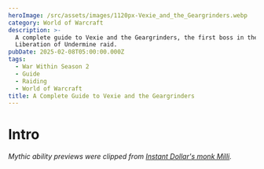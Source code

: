 ```yaml
---
heroImage: /src/assets/images/1120px-Vexie_and_the_Geargrinders.webp
category: World of Warcraft
description: >-
  A complete guide to Vexie and the Geargrinders, the first boss in the
  Liberation of Undermine raid.
pubDate: 2025-02-08T05:00:00.000Z
tags:
  - War Within Season 2
  - Guide
  - Raiding
  - World of Warcraft
title: A Complete Guide to Vexie and the Geargrinders
---
```

# Intro
*Mythic ability previews were clipped from <a href="https://www.youtube.com/watch?v=qjJkEMHqfxs&t=10s">Instant Dollar's monk Milli</a>.*
<script src="https://wow.zamimg.com/widgets/power.js" async />

This fight consists of two phases. In P1, you will fight Vexie in her Geargrinder, where she has a normal threat table and requires two tanks, with multiple adds spawning throughout the phase that must be killed and do not require tanking.

In P2, the boss will no longer require tanking and instead will remain stationary.  All active **Biker** adds will despawn and tanks should focus on controlling the **Pit Mechanics** and doing as much damage to the boss as they can with everyone else.

**The boss takes full damage in P1, but in P2 takes 100% increased damage.**

There will be details on how best to approach this encounter from every role, as well as clips displaying how the most important abilities can be handled.  You can expect to come away from this guide with a full understanding of every aspect of it and the most optimal way to approach it.

# Full List of Boss Abilities for Reference

*All links sourced from Wowhead through their generous API*

**Phase One**

* <a href="https://www.wowhead.com/ptr-2/spell=466615/protective-plating" class="wowhead">Protective Plating</a>
* <a href="https://www.wowhead.com/ptr-2/spell=471403/unrelenting-car-nage" class="wowhead">Unrelenting CAR-nage</a>
* <a href="https://www.wowhead.com/ptr-2/spell=459943/call-bikers" class="wowhead">Call Bikers</a>
* <a href="https://www.wowhead.com/ptr-2/spell=459453/blaze-of-glory" class="wowhead">Blaze of Glory</a>
* <a href="https://www.wowhead.com/ptr-2/spell=460625/burning-shrapnel" class="wowhead">Burning Shrapnel</a>
* <a href="https://www.wowhead.com/ptr-2/spell=459994/hot-wheels" class="wowhead">Hot Wheels</a>
* <a href="https://www.wowhead.com/ptr-2/spell=459666/spew-oil" class="wowhead">Spew Oil</a>
* <a href="https://www.wowhead.com/ptr-2/spell=468207/incendiary-fire" class="wowhead">Incendiary Fire</a>
* <a href="https://www.wowhead.com/ptr-2/spell=1216577/bomb-voyage" class="wowhead">Bomb Voyage!</a>
* <a href="https://www.wowhead.com/ptr-2/spell=459627/tank-buster" class="wowhead">Tank Buster</a>
* <a href="https://www.wowhead.com/ptr-2/spell=468147/exhaust-fumes" class="wowhead">Exhaust Fumes</a>
* <a href="https://www.wowhead.com/ptr-2/spell=468129/oil-slick" class="wowhead">Oil Slick</a>

**Phase Two**

* <a href="https://www.wowhead.com/ptr-2/spell=460603/mechanical-breakdown" class="wowhead">Mechanical Breakdown</a>
* <a href="https://www.wowhead.com/ptr-2/spell=460386/backfire" class="wowhead">Backfire</a>
* <a href="https://www.wowhead.com/ptr-2/spell=460625/burning-shrapnel" class="wowhead">Burning Shrapnel</a>
* <a href="https://www.wowhead.com/ptr-2/spell=460116/tune-up" class="wowhead">Tune Up</a>
* <a href="https://www.wowhead.com/ptr-2/spell=460153/repair" class="wowhead">Repair</a>

# Important Abilities

**Phase One**

* **Call Bikers** - Vexie will summon a wave of several bikers, which will spawn at the edges of the arena.  They will then charge towards a raid member, which is indicated with a Blaze line. Getting hit by this line is not fatal, but...I mean...don't get hit.
* <img src="https://cdn.shawnzhome.com/shawnzhome/videos/LoU/converted-vexie/bikers.webp" />
* **Blaze of Glory** - When a Biker is defeated, a player (literally anyone in the raid can do this) can right-click on their abandoned vehicle, taking control of it. They will then be able to press 1, shooting the bike at the boss. This is done to remove stacks of **Protective Plating**. Each bike removes only 1 stack. It takes a few seconds for the bike to shoot off, so do not move your aim, and the boss should remain stationary during this time as well.
* <img src="https://cdn.shawnzhome.com/shawnzhome/videos/LoU/converted-vexie/blazeofglory.webp" />
* **Spew Oil** - The boss will mark several players (two as of this writing) with a purple circle. After a few moments, they will then take damage and receive a 12 second DoT. On Heroic and higher, this also leaves a pool that slows and deals damage to anyone inside it, as well as a slip'n'slide effect.  It will also stun any Bikers that charge through it for 5 seconds.
* <img src="https://cdn.shawnzhome.com/shawnzhome/videos/LoU/converted-vexie/spewoil.webp" />
* **Incendiary Fire** - This will pick several players and launch a barrage of fire at them, dealing moderate damage to anyone hit. This also burns away any **Oil Slicks** in the area.
* <img src="https://cdn.shawnzhome.com/shawnzhome/videos/LoU/converted-vexie/incendiaryfire.webp" />
* **Tank Buster** - The only tank mechanic of the fight.  You can swap on each one. It does not do a terrible amount of damage, and knocks you back a decent distance. On Heroic and higher it will also leave an **Oil Slick**.

**Phase Two**

* **Mechanical Breakdown** - The boss stops moving and ceases to melee.  During this time, it takes 100% increased damage and instead constantly shoots out **Burning Shrapnel**, dealing moderate damage to anyone hit. She also pulses moderate AoE throughout this phase.
* <img src="https://cdn.shawnzhome.com/shawnzhome/videos/LoU/converted-vexie/mechanicalbreakdown.webp" />
* **Tune-Up** - This stage lasts a maximum of 45 seconds. Vexie will call in mechanics to repair here, ending the phase faster if they are successful. These mechanics are fully cc'able and kickable, and you should do your best to control and cleave them down at this time.
* <img src="https://cdn.shawnzhome.com/shawnzhome/videos/LoU/converted-vexie/tuneup.webp" />

# Strategy (Normal and Heroic)

* The boss will begin, unsurprisingly, in P1.  She should be tanked against the edge of the arena, and the raid should be loosely stacked nearby.
* Tanks should simply swap on every **Tank Buster**
* **Spew Oils** should walk out of the group. On Heroic, place these in such a way that they form an obstacle for the bikers, causing them to slide over them. If any are placed in an errant location, the raid should adjust so that the charges are baited over the oil.
* Excess/detrimental **Oil Slicks** should be destroyed by players who get the Incendiary Fire mechanic. Otherwise, make sure to simply kite the fire out of the group and away from any Oil that is needed.
* As of writing, 3 **Bikers** are spawned with each wave. The boss begins with 6 stacks of **Plating**, so it will take 2 waves minimum to remove her plating and begin the damage amp phase. An average group will take roughly 1:45 to remove all plating. CDs shorter than this should be saved, and Bloodlust should be used for this first damage amp phase. As this phase does technically last a maximum of 45 seconds, you may also simply choose to phase the boss and hold lust for when 2 minutes come up, and thus be able to send all CDs **except** for 3 minutes on pull.
* During P2, *everyone* should make sure to help control the **Pit Mechanics**. Hard CC and interrupts alike work to prevent them from repairing, and anyone who does efficient cleave should do so in order to ensure the phase lasts as long as possible.

# Mythic Changes

* In Phase One, **Bikers** will now launch 2 **Oil Cannisters** into the air when defeated. Failing to soak these leaves an **Oil Slick** behind.  Soaking these **Cannisters** prevents you from soaking another for 1 minute. Multiple players can soak the same **Cannister**.  <img loading="lazy" src="https://s3.us-east-1.amazonaws.com/cdn.shawnzhome.com/shawnzhome/videos/LoU/converted-vexie/oilcannister.webp"/>
* The **Bikes** can no longer be mounted without first being fueled. You fuel a bike by walking into it while afflicted by **Soaked in Oil**.Each bike requires two **Cannisters**, and thus two players who have soaked.
* During Phase Two, a **Support Rig** now spawns. This provides a 15 yard aura of immunity to crowd control and interrupt effects (silences included). The **Support Rig** itself is susceptible to CC.  <img loading="lazy" src="https://s3.us-east-1.amazonaws.com/cdn.shawnzhome.com/shawnzhome/videos/LoU/converted-vexie/supportrig.webp"/>

# Mythic Strategy

* Nothing much changes overall. The way you handle the encounter is largely the same. The only thing necessary is that you need either hard assign players to fuel the bikes (of which you require a minimum of 12 unless you do some phase prolonging), or yolo soak.  Both are fine, but obviously each has its downsides.
* As mentioned, multiple players can soak the same **Oil Cannisters**. This means that theoretically you only need to soak the very first **Cannisters** of each wave, and then simply let the other **Cannisters** explode and get rid of them with the Fire.
* **Oil** is much more of a concern in general. The **Support Rigs** make the burn phases much shorter, so you may actually need players to regularly clear **Oil** due to the various mechanics.
* As of writing, **Support Rigs** seem to spawn in every 10 seconds during Phase Two. In testing, they were fully CC'able, and so with enough abilities such as **Paralysis** and **Freezing Trap**, you could prevent them from getting close enough to grant their aura to the **Mechanics**.
* If this is the case, you simply need to assign around four players to individually CC each **Support Rig** as they come in.

# Notes on Healing

This encounter is not particularly stressful for healing. The tanks can almost entirely manage their health solo, and there is practically nothing to heal in P1. During P2, the damage profile is light rot across the entire raid.

Damage events during P1 are almost entirely on random players throughout this phase. Several players at a time will be hit by **Bomb Voyage**, which is light by itself, the **Oil Slicks** and on Mythic soaking the **Oil**, and the damage caused by shooting a bike at the boss, which deals light damage to the raid on impact.  All of this is able to be handled by standard healing and does not require cooldowns.

# Notes on Tanking

This is by far the simplest fight in the raid to tank, tied with Cauldron of Carnage.  All you need do is swap on every **Tank Buster** cast. Beyond that, simply tank the boss at the edge of the arena (wherever you prefer) and move it as little as necessary.

# Defensive Usage

While there is very little outgoing damage on this fight, defensives can and still should be used. The best damage events to defensive are any time you see more than two bikes being shot at the boss at the same time, if you get both **Spew Oil** and **Bomb Voyage!**, or during the latter half of a **Mechanical Breakdown**. as healing CDs begin to wind down.

# Movement Cooldowns

There is no great need for movement in this fight, however, abilities like Spatial Paradox are useful in P2 for healers as there are swirlies to dodge at this time, and thus are useful for any healer casting a channeled healing cooldown or something similar.

# Damage Profile best suited for this encounter

This encounter presents no real damage check in any fashion, being a first boss.  However, 2 minute burst classes will excel on this fight, especially any with built in cleave. The best loadout for this fight is 1-2 minute burst with light cleave built in.  Spread cleave, such as that provided by Boomkins, Locks, or Spriests, is useful during P1 if charges are not baited properly, but not sorely needed.

Target swapping is not a true concern, and more of a bait than anything. You should strive to do as much damage as possible to the boss during its weakened state, and not prioritize killing the **Pit Mechanics** over simply controlling and interrupting them.

# Raid plan, Useful Weakauras, and Macros

* NYI-WIP